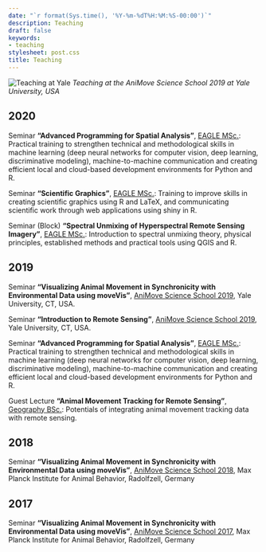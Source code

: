 ```yaml
---
date: "`r format(Sys.time(), '%Y-%m-%dT%H:%M:%S-00:00')`"
description: Teaching
draft: false
keywords:
- teaching
stylesheet: post.css
title: Teaching
---
```


![Teaching at Yale](/img/teaching.jpg)
*Teaching at the AniMove Science School 2019 at Yale University, USA*

## 2020

Seminar **"Advanced Programming for Spatial Analysis"**, [EAGLE MSc.](http://eagle-science.org): Practical training to strengthen technical and methodological skills in machine learning (deep neural networks for computer vision, deep learning, discriminative modeling), machine-to-machine communication and creating efficient local and cloud-based development environments for Python and R.

Seminar **"Scientific Graphics"**, [EAGLE MSc.](http://eagle-science.org): Training to improve skills in creating scientific graphics using R and LaTeX, and communicating scientific work through web applications using shiny in R.

Seminar (Block) **"Spectral Unmixing of Hyperspectral Remote Sensing Imagery"**, [EAGLE MSc.](http://eagle-science.org): Introduction to spectral unmixing theory, physical principles, established methods and practical tools using QGIS and R.

## 2019

Seminar **"Visualizing Animal Movement in Synchronicity with Environmental Data using moveVis"**, [AniMove Science School 2019](http://animove.org/courses/yale-2019/), Yale University, CT, USA.

Seminar **"Introduction to Remote Sensing"**, [AniMove Science School 2019](http://animove.org), Yale University, CT, USA.

Seminar **"Advanced Programming for Spatial Analysis"**, [EAGLE MSc.](http://eagle-science.org): Practical training to strengthen technical and methodological skills in machine learning (deep neural networks for computer vision, deep learning, discriminative modeling), machine-to-machine communication and creating efficient local and cloud-based development environments for Python and R.

Guest Lecture **"Animal Movement Tracking for Remote Sensing"**, [Geography BSc.](https://www.geographie.uni-wuerzburg.de/en/studies/): Potentials of integrating animal movement tracking data with remote sensing.

## 2018

Seminar **"Visualizing Animal Movement in Synchronicity with Environmental Data using moveVis"**, [AniMove Science School 2018](http://animove.org/courses/animove-2018/), Max Planck Institute for Animal Behavior, Radolfzell, Germany

## 2017

Seminar **"Visualizing Animal Movement in Synchronicity with Environmental Data using moveVis"**, [AniMove Science School 2017](http://animove.org/courses/2017-mpi/), Max Planck Institute for Animal Behavior, Radolfzell, Germany
